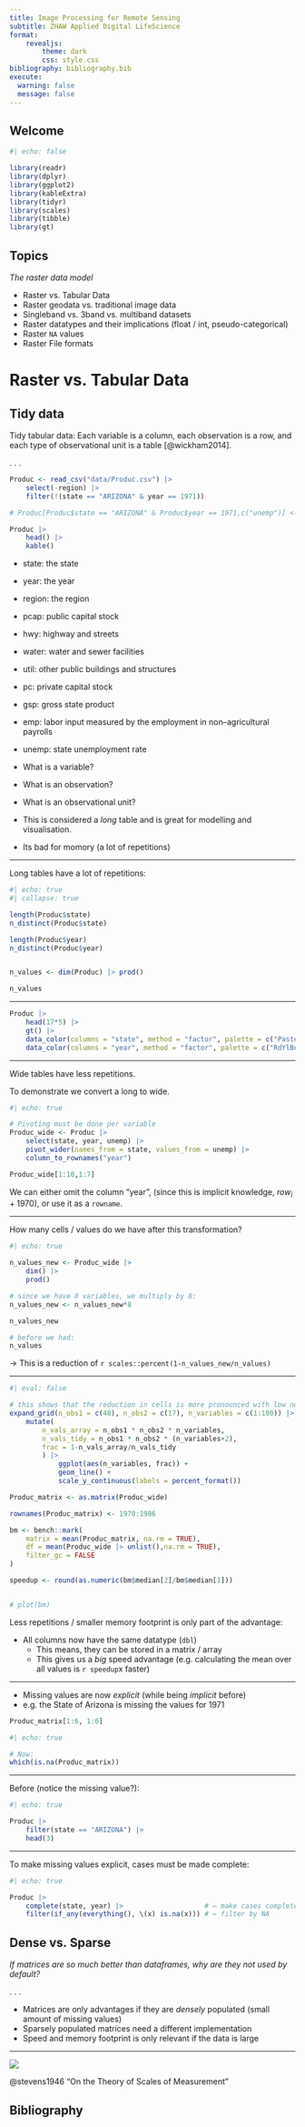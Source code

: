 ```yaml
---
title: Image Processing for Remote Sensing
subtitle: ZHAW Applied Digital LifeScience
format: 
    revealjs:
        theme: dark
        css: style.css
bibliography: bibliography.bib
execute: 
  warning: false
  message: false
---
```




## Welcome

```r
#| echo: false

library(readr)
library(dplyr)
library(ggplot2)
library(kableExtra)
library(tidyr)
library(scales)
library(tibble)
library(gt)

```



## Topics


*The raster data model*

- Raster vs. Tabular Data <!-- long vs wide data, data cubes, dense vs. sparse -->
- Raster geodata vs. traditional image data
- Singleband vs. 3band vs. multiband datasets
- Raster datatypes and their implications (float / int, pseudo-categorical)
- Raster `NA` values
- Raster File formats <!-- (geotif, COG, XYZ → binary vs. non-binary data) -->



# Raster vs. Tabular Data


## Tidy data

Tidy tabular data: Each variable is a column, each observation is a row, and each type of observational unit
is a table [@wickham2014].

. . .

```r
Produc <- read_csv("data/Produc.csv") |> 
    select(-region) |> 
    filter(!(state == "ARIZONA" & year == 1971))

# Produc[Produc$state == "ARIZONA" & Produc$year == 1971,c("unemp")] <- NA

Produc |> 
    head() |> 
    kable()


```


:::{.notes}
- state: the state
- year: the year
- region: the region
- pcap: public capital stock
- hwy: highway and streets
- water: water and sewer facilities
- util: other public buildings and structures
- pc: private capital stock
- gsp: gross state product
- emp: labor input measured by the employment in non–agricultural payrolls
- unemp: state unemployment rate



- What is a variable?
- What is an observation?
- What is an observational unit?


- This is considered a *long* table and is great for modelling and visualisation.
- Its bad for momory (a lot of repetitions)

:::

---

Long tables have a lot of repetitions:

```r
#| echo: true
#| collapse: true

length(Produc$state)
n_distinct(Produc$state)

length(Produc$year)
n_distinct(Produc$year)


n_values <- dim(Produc) |> prod()

n_values
```


---

:::{#tbl-long}
```r

Produc |> 
    head(17*5) |> 
    gt() |> 
    data_color(columns = "state", method = "factor", palette = c("Pastel2")) |> 
    data_color(columns = "year", method = "factor", palette = c("RdYlBu"))


```

:::


---


Wide tables have less repetitions.

To demonstrate we convert a long to wide.




```r
#| echo: true

# Pivoting must be done per variable
Produc_wide <- Produc |> 
    select(state, year, unemp) |> 
    pivot_wider(names_from = state, values_from = unemp) |> 
    column_to_rownames("year")

Produc_wide[1:10,1:7]

```


:::{.notes}

We can either omit the column "year", (since this is implicit knowledge, $row_i + 1970$), or use it as a `rowname`.


:::

---

How many cells / values do we have after this transformation?

```r
#| echo: true

n_values_new <- Produc_wide |> 
    dim() |> 
    prod()

# since we have 8 variables, we multiply by 8:
n_values_new <- n_values_new*8 

n_values_new

# before we had:
n_values
```


→ This is a reduction of `r scales::percent(1-n_values_new/n_values)`

---

```r
#| eval: false

# this shows that the reduction in cells is more pronounced with low number of variables
expand_grid(n_obs1 = c(48), n_obs2 = c(17), n_variables = c(1:100)) |> 
    mutate(
        n_vals_array = n_obs1 * n_obs2 * n_variables,
        n_vals_tidy = n_obs1 * n_obs2 * (n_variables+2),
        frac = 1-n_vals_array/n_vals_tidy
        ) |> 
            ggplot(aes(n_variables, frac)) +
            geom_line() +
            scale_y_continuous(labels = percent_format())


```

```r
Produc_matrix <- as.matrix(Produc_wide)

rownames(Produc_matrix) <- 1970:1986

bm <- bench::mark(
    matrix = mean(Produc_matrix, na.rm = TRUE),
    df = mean(Produc_wide |> unlist(),na.rm = TRUE),
    filter_gc = FALSE
)

speedup <- round(as.numeric(bm$median[2]/bm$median[1]))


# plot(bm)

```


Less repetitions / smaller memory footprint is only part of the advantage:

- All columns now have the same datatype (`dbl`)
  - This means, they can be stored in a matrix / array
  - This gives us a *big* speed advantage (e.g. calculating the mean over all values is `r speedup`x faster)


---

- Missing values are now *explicit* (while being *implicit* before)
- e.g. the State of Arizona is missing the values for 1971


```r
Produc_matrix[1:6, 1:6]


```

```r
#| echo: true

# Now:
which(is.na(Produc_matrix))
```

---

Before (notice the missing value?):

```r
#| echo: true

Produc |> 
    filter(state == "ARIZONA") |> 
    head(3)
```


---


To make missing values explicit, cases must be made complete:

```r
#| echo: true

Produc |> 
    complete(state, year) |>                    # ← make cases complete 
    filter(if_any(everything(), \(x) is.na(x))) # ← filter by NA

```



## Dense vs. Sparse

*If matrices are so much better than dataframes, why are they not used by default?*

. . .

- Matrices are only advantages if they are *densely* populated (small amount of missing values)
- Sparsely populated matrices need a different implementation
- Speed and memory footprint is only relevant if the data is large


---


:::{#fig-stevens}

![](img/stevens_1946.png)


@stevens1946 "On the Theory of Scales of Measurement"
:::



## Bibliography


